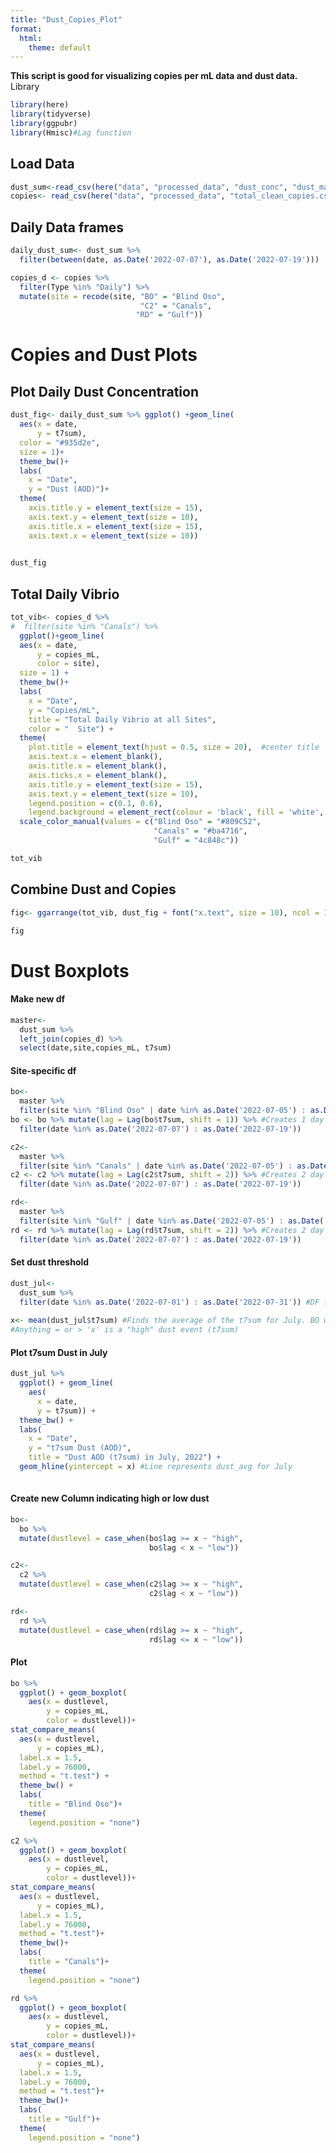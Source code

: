 ```yaml
---
title: "Dust_Copies_Plot"
format:
  html:
    theme: default
---
```


**This script is good for visualizing copies per mL data and dust data.** Library

```r
library(here)
library(tidyverse)
library(ggpubr)
library(Hmisc)#Lag function
```

## Load Data

```r
dust_sum<-read_csv(here("data", "processed_data", "dust_conc", "dust_master.csv")) 
copies<- read_csv(here("data", "processed_data", "total_clean_copies.csv")) 
```

## Daily Data frames

```r
daily_dust_sum<- dust_sum %>%
  filter(between(date, as.Date('2022-07-07'), as.Date('2022-07-19'))) 

copies_d <- copies %>%
  filter(Type %in% "Daily") %>%
  mutate(site = recode(site, "BO" = "Blind Oso",
                             "C2" = "Canals",
                            "RD" = "Gulf"))

```

# Copies and Dust Plots

## Plot Daily Dust Concentration

```r
dust_fig<- daily_dust_sum %>% ggplot() +geom_line(
  aes(x = date,
      y = t7sum),
  color = "#935d2e",
  size = 1)+
  theme_bw()+
  labs(
    x = "Date",
    y = "Dust (AOD)")+
  theme(
    axis.title.y = element_text(size = 15),
    axis.text.y = element_text(size = 10),
    axis.title.x = element_text(size = 15),
    axis.text.x = element_text(size = 10))
  

dust_fig
```

## Total Daily Vibrio

```r
tot_vib<- copies_d %>% 
#  filter(site %in% "Canals") %>%
  ggplot()+geom_line(
  aes(x = date,
      y = copies_mL,
      color = site),
  size = 1) +
  theme_bw()+
  labs(
    x = "Date",
    y = "Copies/mL",
    title = "Total Daily Vibrio at all Sites",
    color = "  Site") +
  theme(
    plot.title = element_text(hjust = 0.5, size = 20),  #center title
    axis.text.x = element_blank(),
    axis.title.x = element_blank(),
    axis.ticks.x = element_blank(),
    axis.title.y = element_text(size = 15),
    axis.text.y = element_text(size = 10),
    legend.position = c(0.1, 0.6),
    legend.background = element_rect(colour = 'black', fill = 'white', linetype='solid')) + #Moves legend onto plot 
  scale_color_manual(values = c("Blind Oso" = "#809C52",
                                "Canals" = "#ba4716",
                                "Gulf" = "4c848c"))

tot_vib
```

## Combine Dust and Copies

```r
fig<- ggarrange(tot_vib, dust_fig + font("x.text", size = 10), ncol = 1, nrow = 2,align = "v")

fig
```

# Dust Boxplots

#### Make new df

```r
master<- 
  dust_sum %>%
  left_join(copies_d) %>%
  select(date,site,copies_mL, t7sum)
```

#### Site-specific df

```r
bo<- 
  master %>%
  filter(site %in% "Blind Oso" | date %in% as.Date('2022-07-05') : as.Date('2022-07-06')) 
bo <- bo %>% mutate(lag = Lag(bo$t7sum, shift = 1)) %>% #Creates 1 day lag
  filter(date %in% as.Date('2022-07-07') : as.Date('2022-07-19'))

c2<- 
  master %>%
  filter(site %in% "Canals" | date %in% as.Date('2022-07-05') : as.Date('2022-07-06')) 
c2 <- c2 %>% mutate(lag = Lag(c2$t7sum, shift = 2)) %>% #Creates 2 day lag
  filter(date %in% as.Date('2022-07-07') : as.Date('2022-07-19'))

rd<- 
  master %>%
  filter(site %in% "Gulf" | date %in% as.Date('2022-07-05') : as.Date('2022-07-06')) 
rd <- rd %>% mutate(lag = Lag(rd$t7sum, shift = 2)) %>% #Creates 2 day lag
  filter(date %in% as.Date('2022-07-07') : as.Date('2022-07-19'))
```

#### Set dust threshold

```r
dust_jul<- 
  dust_sum %>%
  filter(date %in% as.Date('2022-07-01') : as.Date('2022-07-31')) #DF from Month of July
 
x<- mean(dust_jul$t7sum) #Finds the average of the t7sum for July. BO was chosen but any site can represent this since they all have the same dust values. We just dont want replicates so that is why we chose one site. 
#Anything = or > 'x' is a "high" dust event (t7sum)
```

#### Plot t7sum Dust in July

```r
dust_jul %>%
  ggplot() + geom_line(
    aes(
      x = date, 
      y = t7sum)) +
  theme_bw() +
  labs(
    x = "Date",
    y = "t7sum Dust (AOD)",
    title = "Dust AOD (t7sum) in July, 2022") +
  geom_hline(yintercept = x) #Line represents dust_avg for July
  
```

#### Create new Column indicating high or low dust

```r
bo<-
  bo %>%
  mutate(dustlevel = case_when(bo$lag >= x ~ "high",
                               bo$lag < x ~ "low"))

c2<-
  c2 %>%
  mutate(dustlevel = case_when(c2$lag >= x ~ "high",
                               c2$lag < x ~ "low"))

rd<-
  rd %>%
  mutate(dustlevel = case_when(rd$lag >= x ~ "high",
                               rd$lag <= x ~ "low"))
```

#### Plot

```r
bo %>%
  ggplot() + geom_boxplot(
    aes(x = dustlevel,
        y = copies_mL,
        color = dustlevel))+
stat_compare_means(
  aes(x = dustlevel,
      y = copies_mL),
  label.x = 1.5,
  label.y = 76000,
  method = "t.test") +
  theme_bw() +
  labs(
    title = "Blind Oso")+
  theme(
    legend.position = "none")

c2 %>%
  ggplot() + geom_boxplot(
    aes(x = dustlevel,
        y = copies_mL,
        color = dustlevel))+
stat_compare_means(
  aes(x = dustlevel,
      y = copies_mL),
  label.x = 1.5,
  label.y = 76000,
  method = "t.test")+
  theme_bw()+
  labs(
    title = "Canals")+
  theme(
    legend.position = "none")

rd %>%
  ggplot() + geom_boxplot(
    aes(x = dustlevel,
        y = copies_mL,
        color = dustlevel))+
stat_compare_means(
  aes(x = dustlevel,
      y = copies_mL),
  label.x = 1.5,
  label.y = 76000,
  method = "t.test")+
  theme_bw()+
  labs(
    title = "Gulf")+
  theme(
    legend.position = "none")
```
